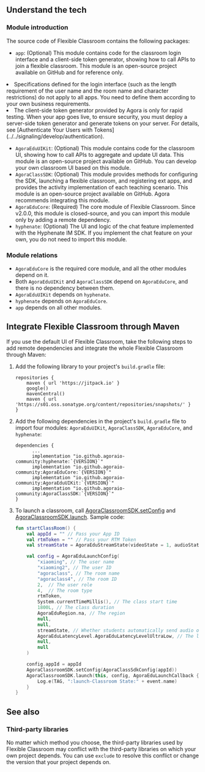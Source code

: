 <PlatformWrapper platform="android">



## Understand the tech

### Module introduction

The source code of Flexible Classroom contains the following packages:

- `app`: (Optional) This module contains code for the classroom login interface and a client-side token generator, showing how to call APIs to join a flexible classroom. This module is an open-source project available on GitHub and for reference only.

<div class="alert note"><li>Specifications defined for the login interface (such as the length requirement of the user name and the room name and character restrictions) do not apply to all apps. You need to define them according to your own business requirements.</li><li>The client-side token generator provided by Agora is only for rapid testing. When your app goes live, to ensure security, you must deploy a server-side token generator and generate tokens on your server. For details, see  [Authenticate Your Users with Tokens](../../signaling/develop/authentication).</li></div>

- `AgoraEduUIKit`: (Optional) This module contains code for the classroom UI, showing how to call APIs to aggregate and update UI data. This module is an open-source project available on GitHub. You can develop your own classroom UI based on this module.
- `AgoraClassSDK`: (Optional) This module provides methods for configuring the SDK, launching a flexible classroom, and registering ext apps, and provides the activity implementation of each teaching scenario. This module is an open-source project available on GitHub. Agora recommends integrating this module.
- `AgoraEduCore`: (Required) The core module of Flexible Classroom. Since v2.0.0, this module is closed-source, and you can import this module only by adding a remote dependency.
- `hyphenate`: (Optional) The UI and logic of the chat feature implemented with the Hyphenate IM SDK. If you implement the chat feature on your own, you do not need to import this module.

### Module relations

- `AgoraEduCore` is the required core module, and all the other modules depend on it.
- Both `AgoraEduUIKit` and `AgoraClassSDK` depend on `AgoraEduCore`, and there is no dependency between them.
- `AgoraEduUIKit` depends on `hyphenate`.
- `hyphenate` depends on `AgoraEduCore`.
- `app` depends on all other modules.

## Integrate Flexible Classroom through Maven

If you use the default UI of Flexible Classroom, take the following steps to add remote dependencies and integrate the whole Flexible Classroom through Maven:

1. Add the following library to your project's `build.gradle` file:

   ```
   repositories {
       maven { url 'https://jitpack.io' }
       google()
       mavenCentral()
       maven { url 'https://s01.oss.sonatype.org/content/repositories/snapshots/' }
   }
   ```

2. Add the following dependencies in the project's `build.gradle` file to import four modules: `AgoraEduUIKit`, `AgoraClassSDK`, `AgoraEduCore`, and `hyphenate`:

   ```
   dependencies {
         ...
         implementation "io.github.agoraio-community:hyphenate:`{VERSION}`"
         implementation "io.github.agoraio-community:AgoraEduCore:`{VERSION}`"
         implementation "io.github.agoraio-community:AgoraEduUIKit:`{VERSION}`"
         implementation "io.github.agoraio-community:AgoraClassSDK:`{VERSION}`"
   }
   ```

3. To launch a classroom, call [AgoraClassroomSDK.setConfig](/en/agora-class/agora_class_api_ref_android?platform=Android#setconfig) and [AgoraClassroomSDK.launch](/en/agora-class/agora_class_api_ref_android?platform=Android#launch). Sample code:

   ```kotlin
   fun startClassRoom() {
       val appId = "" // Pass your App ID
       val rtmToken = "" // Pass your RTM Token
       val streamState = AgoraEduStreamState(videoState = 1, audioState = 1)

       val config = AgoraEduLaunchConfig(
           "xiaoming", // The user name
           "xiaoming2", // The user ID
           "agoraclass", // The room name
           "agoraclass4", // The room ID
           2,  // The user role
           4,  // The room type
           rtmToken,
           System.currentTimeMillis(), // The class start time
           1800L, // The class duration
           AgoraEduRegion.na, // The region
           null,
           null,
           streamState, // Whether students automatically send audio or video streams after they "go onto the stage"
           AgoraEduLatencyLevel.AgoraEduLatencyLevelUltraLow, // The latency level
           null,
           null
       )

       config.appId = appId
       AgoraClassroomSDK.setConfig(AgoraClassSdkConfig(appId))
       AgoraClassroomSDK.launch(this, config, AgoraEduLaunchCallback { event ->
           Log.e(TAG, ":launch-Classroom State:" + event.name)
       }
   }
   ```

## See also

### Third-party libraries

No matter which method you choose, the third-party libraries used by Flexible Classroom may conflict with the third-party libraries on which your own project depends. You can use `exclude` to resolve this conflict or change the version that your project depends on.

</PlatformWrapper>